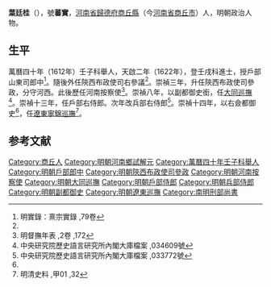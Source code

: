 '''葉廷桂'''（{{bd|1585年||1646年|catIdx=Ye}}），號'''蕃實'''，[[河南省|河南省]][[歸德府|歸德府]][[商丘縣|商丘縣]]（今[[河南省|河南省]][[商丘市|商丘市]]）人，明朝政治人物。

==生平==
萬曆四十年（1612年）壬子科舉人，天啟二年（1622年），登壬戌科進士，授戶部山東司郎中<ref name="明實錄：熹宗實錄 ,79卷">明實錄：熹宗實錄 ,79卷</ref>。隨後外任陝西布政使司右參議<ref name="明實錄：熹宗實錄 ,79卷"/>。崇禎三年，升任陝西布政使司參政，分守河西。此後歷任河南按察使<ref>明督撫年表 ,2卷 ,172</ref>。崇禎八年，以副都御史銜，任[[大同巡撫|大同巡撫]]<ref>中央研究院歷史語言研究所內閣大庫檔案 ,034609號</ref>。崇禎十三年，任戶部右侍郎。次年改兵部右侍郎<ref name="中央研究院歷史語言研究所內閣大庫檔案 ,033772號">中央研究院歷史語言研究所內閣大庫檔案 ,033772號</ref>。崇禎十四年，以右僉都御史<ref name="中央研究院歷史語言研究所內閣大庫檔案 ,033772號"/>，任[[遼東寧錦巡撫|遼東寧錦巡撫]]<ref>明清史料 ,甲01 ,32</ref>。

==参考文献==
{{reflist|2}}

{{start box}}
{{s-off}}
{{succession box|[[焦源溥|焦源溥]]|[[劉夢桂|劉夢桂]]|[[明朝大同巡撫|明朝大同巡撫]]|1635年－1639年}}
{{end box}}

{{天啓二年壬戌科殿試金榜}}

{{Authority control}}

{{DEFAULTSORT:Ye葉}}
[[Category:商丘人|Category:商丘人]]
[[Category:明朝河南鄉試解元|Category:明朝河南鄉試解元]]
[[Category:萬曆四十年壬子科舉人|Category:萬曆四十年壬子科舉人]]
[[Category:明朝戶部郎中|Category:明朝戶部郎中]]
[[Category:明朝陝西布政使司參政|Category:明朝陝西布政使司參政]]
[[Category:明朝河南按察使|Category:明朝河南按察使]]
[[Category:明朝大同巡撫|Category:明朝大同巡撫]]
[[Category:明朝戶部侍郎|Category:明朝戶部侍郎]]
[[Category:明朝兵部侍郎|Category:明朝兵部侍郎]]
[[Category:明朝副都御史|Category:明朝副都御史]]
[[Category:明朝遼東巡撫|Category:明朝遼東巡撫]]
[[Category:南明刑部尚書|Category:南明刑部尚書]]


{{明朝人物小作品}}
